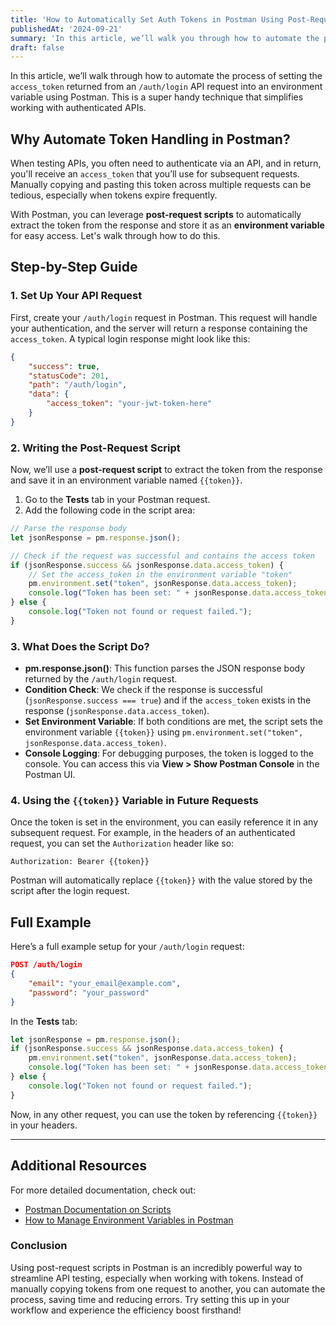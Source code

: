 ```yaml
---
title: 'How to Automatically Set Auth Tokens in Postman Using Post-Request Scripts'
publishedAt: '2024-09-21'
summary: 'In this article, we’ll walk you through how to automate the process of setting the access_token returned from an /auth/login API request into an environment variable using Postman.'
draft: false
---
```



In this article, we’ll walk through how to automate the process of setting the `access_token` returned from an `/auth/login` API request into an environment variable using Postman. 
This is a super handy technique that simplifies working with authenticated APIs.

## Why Automate Token Handling in Postman?

When testing APIs, you often need to authenticate via an API, and in return, you'll receive an `access_token` that you’ll use for subsequent requests. Manually copying and pasting this token across multiple requests can be tedious, especially when tokens expire frequently.

With Postman, you can leverage **post-request scripts** to automatically extract the token from the response and store it as an **environment variable** for easy access. Let's walk through how to do this.

## Step-by-Step Guide

### 1. Set Up Your API Request

First, create your `/auth/login` request in Postman. This request will handle your authentication, and the server will return a response containing the `access_token`. A typical login response might look like this:

```json
{
    "success": true,
    "statusCode": 201,
    "path": "/auth/login",
    "data": {
        "access_token": "your-jwt-token-here"
    }
}
```

### 2. Writing the Post-Request Script

Now, we’ll use a **post-request script** to extract the token from the response and save it in an environment variable named `{{token}}`.

1. Go to the **Tests** tab in your Postman request.
2. Add the following code in the script area:

```javascript
// Parse the response body
let jsonResponse = pm.response.json();

// Check if the request was successful and contains the access token
if (jsonResponse.success && jsonResponse.data.access_token) {
    // Set the access_token in the environment variable "token"
    pm.environment.set("token", jsonResponse.data.access_token);
    console.log("Token has been set: " + jsonResponse.data.access_token);
} else {
    console.log("Token not found or request failed.");
}
```

### 3. What Does the Script Do?

- **pm.response.json()**: This function parses the JSON response body returned by the `/auth/login` request.
- **Condition Check**: We check if the response is successful (`jsonResponse.success === true`) and if the `access_token` exists in the response (`jsonResponse.data.access_token`).
- **Set Environment Variable**: If both conditions are met, the script sets the environment variable `{{token}}` using `pm.environment.set("token", jsonResponse.data.access_token)`.
- **Console Logging**: For debugging purposes, the token is logged to the console. You can access this via **View > Show Postman Console** in the Postman UI.

### 4. Using the `{{token}}` Variable in Future Requests

Once the token is set in the environment, you can easily reference it in any subsequent request. For example, in the headers of an authenticated request, you can set the `Authorization` header like so:

```
Authorization: Bearer {{token}}
```

Postman will automatically replace `{{token}}` with the value stored by the script after the login request.

## Full Example

Here’s a full example setup for your `/auth/login` request:

```json
POST /auth/login
{
    "email": "your_email@example.com",
    "password": "your_password"
}
```

In the **Tests** tab:

```javascript
let jsonResponse = pm.response.json();
if (jsonResponse.success && jsonResponse.data.access_token) {
    pm.environment.set("token", jsonResponse.data.access_token);
    console.log("Token has been set: " + jsonResponse.data.access_token);
} else {
    console.log("Token not found or request failed.");
}
```

Now, in any other request, you can use the token by referencing `{{token}}` in your headers.

---

## Additional Resources

For more detailed documentation, check out:

- [Postman Documentation on Scripts](https://learning.postman.com/docs/writing-scripts/script-references/postman-sandbox-api-reference/)
- [How to Manage Environment Variables in Postman](https://learning.postman.com/docs/sending-requests/variables/)

### Conclusion

Using post-request scripts in Postman is an incredibly powerful way to streamline API testing, especially when working with tokens. Instead of manually copying tokens from one request to another, you can automate the process, saving time and reducing errors. Try setting this up in your workflow and experience the efficiency boost firsthand!
